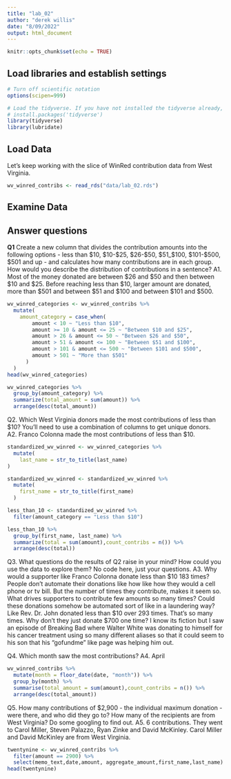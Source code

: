 ```yaml
---
title: "lab_02"
author: "derek willis"
date: "8/09/2022"
output: html_document
---
```


```r
knitr::opts_chunk$set(echo = TRUE)
```

## Load libraries and establish settings
```r
# Turn off scientific notation
options(scipen=999)

# Load the tidyverse. If you have not installed the tidyverse already, remove the # from the next line and run it first.  
# install.packages('tidyverse')
library(tidyverse)
library(lubridate)
```

## Load Data

Let's keep working with the slice of WinRed contribution data from West Virginia.  

```r
wv_winred_contribs <- read_rds("data/lab_02.rds")
```

## Examine Data

## Answer questions

**Q1** Create a new column that divides the contribution amounts into the following options - less than $10, $10-$25, $26-$50, $51_$100, $101-$500, $501 and up - and calculates how many contributions are in each group. How would you describe the distribution of contributions in a sentence?
A1. Most of the money donated are between $26 and $50 and then between $10 and $25. Before reaching less than $10, larger amount are donated, more than $501 and between $51 and $100 and between $101 and $500. 

```r
wv_winred_categories <- wv_winred_contribs %>%
  mutate(
    amount_category = case_when(
        amount < 10 ~ "Less than $10",
        amount >= 10 & amount <= 25 ~ "Between $10 and $25",
        amount > 26 & amount <= 50 ~ "Between $26 and $50",
        amount > 51 & amount <= 100 ~ "Between $51 and $100",
        amount > 101 & amount <= 500 ~ "Between $101 and $500",
        amount > 501 ~ "More than $501"
      )
  )
head(wv_winred_categories)
```
```r
wv_winred_categories %>% 
  group_by(amount_category) %>% 
  summarize(total_amount = sum(amount)) %>% 
  arrange(desc(total_amount))
```


Q2. Which West Virginia donors made the most contributions of less than $10? You'll need to use a combination of columns to get unique donors.  
A2. Franco Colonna made the most contributions of less than $10. 
```r
standardized_wv_winred <- wv_winred_categories %>%
  mutate(
    last_name = str_to_title(last_name)
)
```

```r
standardized_wv_winred <- standardized_wv_winred %>% 
  mutate(
    first_name = str_to_title(first_name)
  )
```

```r
less_than_10 <- standardized_wv_winred %>% 
  filter(amount_category == "Less than $10")
```

```r
less_than_10 %>% 
  group_by(first_name, last_name) %>% 
  summarize(total = sum(amount),count_contribs = n()) %>% 
  arrange(desc(total))
```


Q3. What questions do the results of Q2 raise in your mind? How could you use the data to explore them? No code here, just your questions.
A3. Why would a supporter like Franco Colonna donate less than $10 183 times? People don't automate their donations like how like how they would a cell phone or tv bill. But the number of times they contribute, makes it seem so. What drives supporters to contribute few amounts so many times? Could these donations somehow be automated sort of like in a laundering way? Like Rev. Dr. John donated less than $10 over 293 times. That's so many times. Why don't they just donate $700 one time? I know its fiction but I saw an episode of Breaking Bad where Walter White was donating to himself for his cancer treatment using so many different aliases so that it could seem to his son that his "gofundme" like page was helping him out.

Q4. Which month saw the most contributions?
A4. April

```r
wv_winred_contribs %>%
  mutate(month = floor_date(date, "month")) %>%
  group_by(month) %>%
  summarise(total_amount = sum(amount),count_contribs = n()) %>%
  arrange(desc(total_amount))
```

Q5. How many contributions of $2,900 - the individual maximum donation - were there, and who did they go to? How many of the recipients are from West Virginia? Do some googling to find out.
A5. 6 contributions. They went to Carol Miller, Steven Palazzo, Ryan Zinke and David McKinley. Carol Miller and David McKinley are from West Virginia.

```r
twentynine <- wv_winred_contribs %>% 
  filter(amount == 2900) %>% 
  select(memo_text,date,amount, aggregate_amount,first_name,last_name)
head(twentynine)
```
